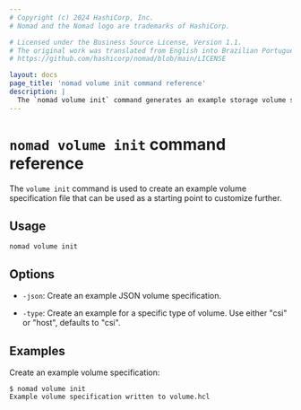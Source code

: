 ```yaml
---
# Copyright (c) 2024 HashiCorp, Inc.
# Nomad and the Nomad logo are trademarks of HashiCorp.

# Licensed under the Business Source License, Version 1.1.
# The original work was translated from English into Brazilian Portuguese.
# https://github.com/hashicorp/nomad/blob/main/LICENSE

layout: docs
page_title: 'nomad volume init command reference'
description: |
  The `nomad volume init` command generates an example storage volume specification.
---
```


# `nomad volume init` command reference

The `volume init` command is used to create an example volume specification
file that can be used as a starting point to customize further.

## Usage

```plaintext
nomad volume init
```

## Options

- `-json`: Create an example JSON volume specification.

- `-type`: Create an example for a specific type of volume. Use either "csi" or
  "host", defaults to "csi".

## Examples

Create an example volume specification:

```shell-session
$ nomad volume init
Example volume specification written to volume.hcl
```
